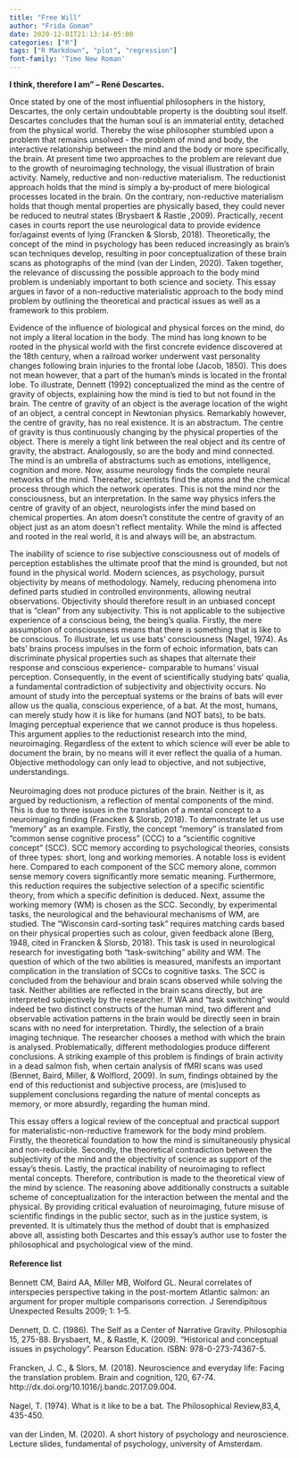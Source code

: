 ```yaml
---
title: "Free Will"
author: "Frida Gomam"
date: 2020-12-01T21:13:14-05:00
categories: ["R"]
tags: ["R Markdown", "plot", "regression"]
font-family: 'Time New Roman'
---
```

**I think, therefore I am” – René Descartes.** \

Once stated by one of the most influential philosophers in the history, Descartes, the only certain undoubtable property is the doubting soul itself. Descartes concludes that the human soul is an immaterial entity, detached from the physical world. Thereby the wise philosopher stumbled upon a problem that remains unsolved - the problem of mind and body, the interactive relationship between the mind and the body or more specifically, the brain. At present time two approaches to the problem are relevant due to the growth of neuroimaging technology, the visual illustration of brain activity. Namely, reductive and non-reductive materialism. The reductionist approach holds that the mind is simply a by-product of mere biological processes located in the brain.  On the contrary, non-reductive materialism holds that though mental properties are physically based, they could never be reduced to neutral states (Brysbaert & Rastle ,2009). Practically, recent cases in courts report the use neurological data to provide evidence for/against events of lying (Francken & Slorsb, 2018). Theoretically, the concept of the mind in psychology has been reduced increasingly as brain’s scan techniques develop, resulting in poor conceptualization of these brain scans as photographs of the mind (van der Linden, 2020). Taken together, the relevance of discussing the possible approach to the body mind problem is undeniably important to both science and society. This essay argues in favor of a non-reductive materialistic approach to the body mind problem by outlining the theoretical and practical issues as well as a framework to this problem. \

Evidence of the influence of biological and physical forces on the mind, do not imply a literal location in the body. The mind has long known to be rooted in the physical world with the first concrete evidence discovered at the 18th century, when a railroad worker underwent vast personality changes following brain injuries to the frontal lobe (Jacob, 1850). This does not mean however, that a part of the human’s minds is located in the frontal lobe. To illustrate, Dennett (1992) conceptualized the mind as the centre of gravity of objects, explaining how the mind is tied to but not found in the brain. The centre of gravity of an object is the average location of the wight of an object, a central concept in Newtonian physics. Remarkably however, the centre of gravity, has no real existence. It is an abstractum. The centre of gravity is thus continuously changing by the physical properties of the object. There is merely a tight link between the real object and its centre of gravity, the abstract. Analogously, so are the body and mind connected. The mind is an umbrella of abstractums such as emotions, intelligence, cognition and more. Now, assume neurology finds the complete neural networks of the mind. Thereafter, scientists find the atoms and the chemical process through which the network operates. This is not the mind nor the consciousness, but an interpretation. In the same way physics infers the centre of gravity of an object, neurologists infer the mind based on chemical properties. An atom doesn’t constitute the centre of gravity of an object just as an atom doesn’t reflect mentality. While the mind is affected and rooted in the real world, it is and always will be, an abstractum. \

The inability of science to rise subjective consciousness out of models of perception establishes the ultimate proof that the mind is grounded, but not found in the physical world. Modern sciences, as psychology, pursuit objectivity by means of methodology. Namely, reducing phenomena into defined parts studied in controlled environments, allowing neutral observations. Objectivity should therefore result in an unbiased concept that is “clean” from any subjectivity. This is not applicable to the subjective experience of a conscious being, the being’s qualia. Firstly, the mere assumption of consciousness means that there is something that is like to be conscious. To illustrate, let us use bats’ consciousness (Nagel, 1974). As bats’ brains process impulses in the form of echoic information, bats can discriminate physical properties such as shapes that alternate their response and conscious experience- comparable to humans’ visual perception. Consequently, in the event of scientifically studying bats’ qualia, a fundamental contradiction of subjectivity and objectivity occurs. No amount of study into the perceptual systems or the brains of bats will ever allow us the qualia, conscious experience, of a bat. At the most, humans, can merely study how it is like for humans (and NOT bats), to be bats. Imaging perceptual experience that we cannot produce is thus hopeless. This argument applies to the reductionist research into the mind, neuroimaging. Regardless of the extent to which science will ever be able to document the brain, by no means will it ever reflect the qualia of a
human. Objective methodology can only lead to objective, and not subjective, understandings. \
\
Neuroimaging does not produce pictures of the brain. Neither is it, as argued by reductionism, a reflection of mental components of the mind. This is due to three issues in the translation of a mental concept to a neuroimaging finding (Francken & Slorsb, 2018). To demonstrate let us use “memory” as an example. Firstly, the concept “memory” is translated from “common sense cognitive process” (CCC) to a “scientific cognitive concept” (SCC). SCC memory according to psychological theories, consists of three types: short, long and working memories. A notable loss is evident here. Compared to each component of the SCC memory alone, common sense memory covers significantly more sematic meaning. Furthermore, this reduction requires the subjective selection of a specific scientific theory, from which a specific definition is deduced. Next, assume the working memory (WM) is chosen as the SCC. Secondly, by experimental tasks, the neurological and the behavioural mechanisms of WM, are studied. The “Wisconsin card-sorting task” requires matching cards based on their physical properties such as colour, given feedback alone (Berg, 1948, cited in Francken & Slorsb, 2018). This task is used in neurological research for investigating both “task-switching” ability and WM. The question of which of the two abilities is measured, manifests an important complication in the translation of SCCs to cognitive tasks. The SCC is concluded from the behaviour and brain scans observed while solving the task. Neither abilities are reflected in the brain scans directly, but are interpreted subjectively by the researcher. If WA and “task switching” would indeed be two distinct constructs of the human mind, two different and observable activation patterns in the brain would be directly seen in brain scans with no need for interpretation. Thirdly, the selection of a brain imaging technique. The researcher chooses a method with which the brain is analysed. Problematically, different methodologies produce different conclusions. A striking example of this problem is findings of brain activity in a dead salmon fish, when certain analysis of fMRI scans was used (Bennet, Baird, Miller, & Wolflord, 2009). In sum, findings obtained by the end of this reductionist and subjective process, are (mis)used to supplement conclusions regarding the nature of mental concepts as memory, or more absurdly, regarding the human mind. \

This essay offers a logical review of the conceptual and practical support for materialistic-non-reductive framework for the body mind problem. Firstly, the theoretical foundation to how the mind is simultaneously physical and non-reducible. Secondly, the theoretical contradiction between the subjectivity of the mind and the objectivity of science as support of the essay’s thesis. Lastly, the practical inability of neuroimaging to reflect mental concepts. Therefore, contribution is made to the theoretical view of the mind by science. The reasoning above additionally constructs a suitable scheme of conceptualization for the interaction between the mental and the physical. By providing critical evaluation of neuroimaging, future misuse of scientific findings in the public sector, such as in the justice system, is prevented. It is ultimately thus the method of doubt that is emphasized above all, assisting both Descartes and this essay’s author use to foster the philosophical and psychological view of the mind.\
\
**Reference list**\
\
Bennett CM, Baird AA, Miller MB, Wolford GL. Neural correlates of interspecies perspective taking in the post-mortem Atlantic salmon: an argument for proper multiple comparisons correction. J Serendipitous Unexpected Results 2009; 1: 1–5. \
\
Dennett, D. C. (1986). The Self as a Center of Narrative Gravity. Philosophia 15, 275-88.
Brysbaert, M., & Rastle, K. (2009). “Historical and conceptual issues in psychology”. Pearson Education. ISBN: 978-0-273-74367-5. \
\
Francken, J. C., & Slors, M. (2018). Neuroscience and everyday life: Facing the translation problem. Brain and cognition, 120, 67-74. http://dx.doi.org/10.1016/j.bandc.2017.09.004.\
\
Nagel, T. (1974). What is it like to be a bat. The Philosophical Review,83,4, 435-450. \
\
van der Linden, M. (2020). A short history of psychology and neuroscience. Lecture slides, fundamental of psychology, university of Amsterdam. \
